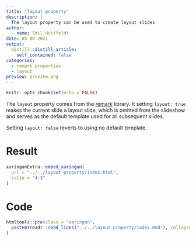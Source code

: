 ```yaml
---
title: "layout property"
description: |
  The layout property can be used to create layout slides
author:
  - name: Emil Hvitfeldt
date: 05-08-2021
output:
  distill::distill_article:
    self_contained: false
categories:
  - remark properties
  - layout
preview: preview.png
---
```


```r
knitr::opts_chunk$set(echo = FALSE)
```

The `layout` property comes from the [remark](https://github.com/gnab/remark/wiki/Markdown#layout) library. It setting `layout: true` makes the current slide a layout slide, which is omitted from the slideshow and serves as the default template used for all subsequent slides.

Setting `layout: false` reverts to using no default template.

# Result

```r
xaringanExtra::embed_xaringan(
  url = "../../layout-property/index.html", 
  ratio = "4:3"
)
```

# Code

```r
htmltools::pre(class = "xaringan",
  paste0(readr::read_lines("../../layout-property/index.Rmd"), collapse = "\n")
)
```

